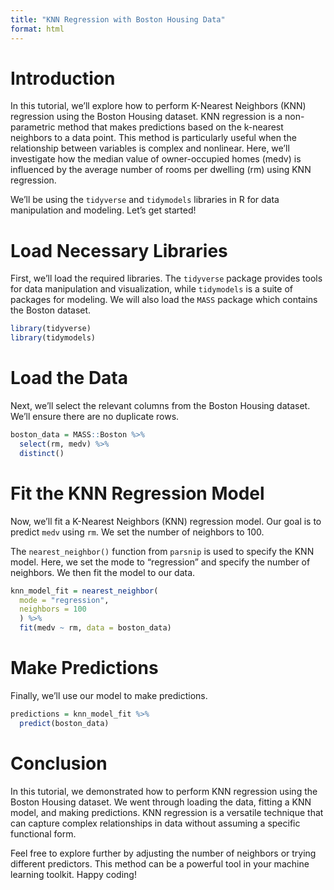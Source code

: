 ```yaml
---
title: "KNN Regression with Boston Housing Data"
format: html
---
```


# Introduction

In this tutorial, we'll explore how to perform K-Nearest Neighbors (KNN) regression using the Boston Housing dataset. KNN regression is a non-parametric method that makes predictions based on the k-nearest neighbors to a data point. This method is particularly useful when the relationship between variables is complex and nonlinear. Here, we'll investigate how the median value of owner-occupied homes (medv) is influenced by the average number of rooms per dwelling (rm) using KNN regression.

We'll be using the `tidyverse` and `tidymodels` libraries in R for data manipulation and modeling. Let's get started!

# Load Necessary Libraries

First, we'll load the required libraries. The `tidyverse` package provides tools for data manipulation and visualization, while `tidymodels` is a suite of packages for modeling. We will also load the `MASS` package which contains the Boston dataset.

```r
library(tidyverse)
library(tidymodels)
```

# Load the Data

Next, we'll select the relevant columns from the Boston Housing dataset. We'll ensure there are no duplicate rows.

```r
boston_data = MASS::Boston %>% 
  select(rm, medv) %>% 
  distinct()
```

# Fit the KNN Regression Model

Now, we'll fit a K-Nearest Neighbors (KNN) regression model. Our goal is to predict `medv` using `rm`. We set the number of neighbors to 100. 

The `nearest_neighbor()` function from `parsnip` is used to specify the KNN model. Here, we set the mode to "regression" and specify the number of neighbors. We then fit the model to our data.

```r
knn_model_fit = nearest_neighbor(
  mode = "regression",
  neighbors = 100
  ) %>%
  fit(medv ~ rm, data = boston_data)
```

# Make Predictions

Finally, we'll use our model to make predictions.

```r
predictions = knn_model_fit %>% 
  predict(boston_data)
```

# Conclusion

In this tutorial, we demonstrated how to perform KNN regression using the Boston Housing dataset. We went through loading the data, fitting a KNN model, and making predictions. KNN regression is a versatile technique that can capture complex relationships in data without assuming a specific functional form.

Feel free to explore further by adjusting the number of neighbors or trying different predictors. This method can be a powerful tool in your machine learning toolkit. Happy coding!